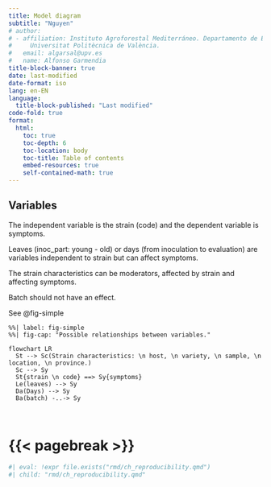 ```yaml
---
title: Model diagram
subtitle: "Nguyen"
# author:
# - affiliation: Instituto Agroforestal Mediterráneo. Departamento de Ecosistemas Agroforestales.
#     Universitat Politècnica de València.
#   email: algarsal@upv.es
#   name: Alfonso Garmendia
title-block-banner: true
date: last-modified
date-format: iso
lang: en-EN
language: 
  title-block-published: "Last modified"
code-fold: true
format:
  html:
    toc: true
    toc-depth: 6
    toc-location: body
    toc-title: Table of contents
    embed-resources: true
    self-contained-math: true
---
```


## Variables

The independent variable is the strain (code) and the dependent variable is symptoms. 

Leaves (inoc_part: young - old) or days (from inoculation to evaluation) are variables independent to strain but can affect symptoms. 

The strain characteristics can be moderators, affected by strain and affecting symptoms. 

Batch should not have an effect. 

See @fig-simple 

```mermaid
%%| label: fig-simple
%%| fig-cap: "Possible relationships between variables."

flowchart LR
  St --> Sc(Strain characteristics: \n host, \n variety, \n sample, \n location, \n province.)
  Sc --> Sy
  St{strain \n code} ==> Sy{symptoms}
  Le(leaves) --> Sy 
  Da(Days) --> Sy
  Ba(batch) -..-> Sy
```

\

# {{< pagebreak >}}

```r
#| eval: !expr file.exists("rmd/ch_reproducibility.qmd")
#| child: "rmd/ch_reproducibility.qmd"

```




<!-- ## Bibliography -->

